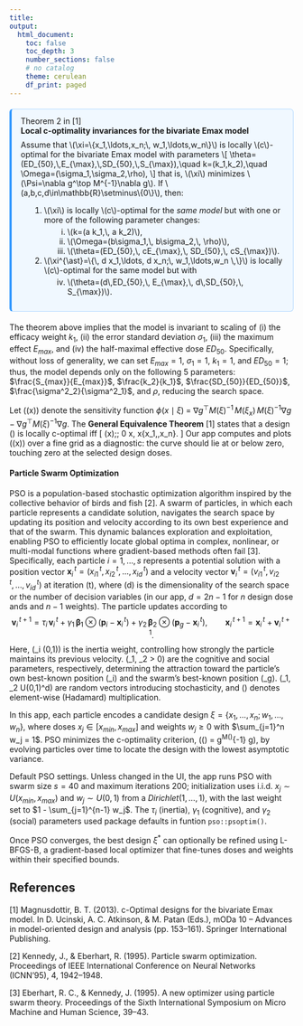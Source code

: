 ```yaml
---
title: 
output:
  html_document:
    toc: false
    toc_depth: 3
    number_sections: false
    # no catalog
    theme: cerulean
    df_print: paged
---
```





```{=html}

<style>
.theorem-box{
  border:1px solid #b3d9ff;        
  border-left:4px solid #3399ff;    
  border-radius:6px;
  padding:12px 16px;
  background:#f0f8ff;              
  margin:1.2rem 0;
}
.theorem-title{
  font-weight:700;
  margin:0 0 .5rem 0;
}
.theorem-body ol{ margin-left:1.1rem; }
.theorem-body ol[type="i"]{ margin-top:.25rem; }
</style>

<div class="theorem-box">
  <div class="theorem-body">Theorem 2 in [1]</div>  
  <div class="theorem-title">Local c-optimality invariances for the bivariate Emax model</div>
  <div class="theorem-body">
    Assume that \(\xi=\{x_1,\ldots,x_n;\, w_1,\ldots,w_n\}\) is locally \(c\)-optimal for the
    bivariate Emax model with parameters
    \[
    \theta=(ED_{50},\,E_{\max},\,SD_{50},\,S_{\max}),\quad
    k=(k_1,k_2),\quad
    \Omega=(\sigma_1,\sigma_2,\rho),
    \]
    that is, \(\xi\) minimizes \(\Psi=\nabla g^\top M^{-1}\nabla g\).
    If \(a,b,c,d\in\mathbb{R}\setminus\{0\}\), then:
    <ol>
      <li>\(\xi\) is locally \(c\)-optimal for the <em>same model</em> but with one or more of the following parameter changes:
        <ol type="i">
          <li>\(k=(a k_1,\, a k_2)\),</li>
          <li>\(\Omega=(b\sigma_1,\, b\sigma_2,\, \rho)\),</li>
          <li>\(\theta=(ED_{50},\, cE_{\max},\, SD_{50},\, cS_{\max})\).</li>
        </ol>
      </li>
      <li>\(\xi^{\ast}=\{\, d x_1,\ldots, d x_n;\, w_1,\ldots,w_n \,\}\) is locally \(c\)-optimal for the same model but with
        <ol type="i" start="4">
          <li>\(\theta=(d\,ED_{50},\, E_{\max},\, d\,SD_{50},\, S_{\max})\).</li>
        </ol>
      </li>
    </ol>
  </div>
</div>


```


The theorem above implies that the model is invariant to scaling of (i) the efficacy weight $k_1$, (ii) the error standard deviation $\sigma_1$, (iii) the maximum effect $E_{max}$, and (iv) the half-maximal effective dose $ED_{50}$. Specifically, without loss of generality, we can set $E_{max}=1$, $\sigma_1=1$, $k_1=1$, and $ED_{50}=1$; thus, the model depends only on the following 5 parameters: $\frac{S_{max}}{E_{max}}$, $\frac{k_2}{k_1}$, $\frac{SD_{50}}{ED_{50}}$, $\frac{\sigma^2_2}{\sigma^2_1}$, and $\rho$, reducing the search space.

Let \(\phi(x\mid \xi)\) denote the sensitivity function $\phi(x\mid\xi)\;=\;\nabla g^\top M(\xi)^{-1}\, M(\xi_x)\, M(\xi)^{-1}\nabla g \;-\; \nabla g^\top M(\xi)^{-1}\nabla g.$
The **General Equivalence Theorem** [1] states that a design \(\xi\) is locally c-optimal iff
\[
\phi(x\mid\xi)\;\le\; 0 \quad \text{for all } x\in\chi,
\quad\text{with equality at each support point } x\in\{x_1,\ldots,x_n\}.
\]
Our app computes and plots \(\phi(x\mid\xi)\) over a fine grid as a diagnostic: the curve should lie at or below zero, touching zero at the selected design doses.





#### Particle Swarm Optimization

PSO is a population-based stochastic optimization algorithm inspired by the collective behavior of birds and fish [2]. A swarm of particles, in which each particle represents a candidate solution, navigates the search space by updating its position and velocity according to its own best experience and that of the swarm. This dynamic balances exploration and exploitation, enabling PSO to efficiently locate global optima in complex, nonlinear, or multi-modal functions where gradient-based methods often fail [3]. Specifically, each particle $i = 1, \ldots, s$ represents a potential solution with a position vector $\boldsymbol{x}_i^{\,t} = (x_{i1}^{\,t}, x_{i2}^{\,t}, \ldots, x_{id}^{\,t})$ and a velocity vector $\boldsymbol{v}_i^{\,t} = (v_{i1}^{\,t}, v_{i2}^{\,t}, \ldots, v_{id}^{\,t})$ at iteration \(t\), where \(d\) is the dimensionality of the search space or the number of decision variables (in our app, $d = 2n - 1$ for $n$ design dose ands and $n-1$ weights). The particle updates according to
$$
\boldsymbol{v}_i^{\,t+1}
= \tau_i\,\boldsymbol{v}_i^{\,t}
+ \gamma_1\,\boldsymbol{\beta}_1 \otimes (\boldsymbol{p}_i - \boldsymbol{x}_i^{\,t})
+ \gamma_2\,\boldsymbol{\beta}_2 \otimes (\boldsymbol{p}_g - \boldsymbol{x}_i^{\,t}),
\qquad
\boldsymbol{x}_i^{\,t+1} = \boldsymbol{x}_i^{\,t} + \boldsymbol{v}_i^{\,t+1}.
$$
Here, \(\tau_i \in (0,1)\) is the inertia weight, controlling how strongly the particle maintains its previous velocity. \(\gamma_1, \gamma_2 > 0\) are the cognitive and social parameters, respectively, determining the attraction toward the particle’s own best-known position \(\boldsymbol{p}_i\) and the swarm’s best-known position \(\boldsymbol{p}_g\). \(\boldsymbol{\beta}_1, \boldsymbol{\beta}_2 \sim U(0,1)^d\) are random vectors introducing stochasticity, and \(\otimes\) denotes element-wise (Hadamard) multiplication.

In this app, each particle encodes a candidate design $\xi = \{ x_1, \ldots, x_n; w_1, \ldots, w_n \}$, where doses $x_j \in [x_{min}, x_{max}]$ and weights $w_j \geq 0$ with $\sum_{j=1}^n w_j = 1$. PSO minimizes the c-optimality criterion, \(\Psi(\xi) = \nabla g^\top M(\xi)^{-1} \nabla g\), by evolving particles over time to locate the design with the lowest asymptotic variance. 

Default PSO settings. Unless changed in the UI, the app runs PSO with swarm size $s = 40$ and maximum iterations 200; initialization uses i.i.d. $x_j \sim U(x_{min}, x_{max})$ and $w_j \sim U(0,1)$ from a $Dirichlet(1,\ldots,1)$, with the last weight set to $1 - \sum_{j=1}^{n-1} w_j$. The $\tau_i$ (inertia), $\gamma_1$ (cognitive), and $\gamma_2$ (social) parameters used package defaults in funtion `pso::psoptim()`.

Once PSO converges, the best design $\xi^{\ast}$ can optionally be refined using L-BFGS-B, a gradient-based local optimizer that fine-tunes doses and weights within their specified bounds.





## References

[1] Magnusdottir, B. T. (2013). c-Optimal designs for the bivariate Emax model. In D. Ucinski, A. C. Atkinson, & M. Patan (Eds.), mODa 10 – Advances in model-oriented design and analysis (pp. 153–161). Springer International Publishing.

[2] Kennedy, J., & Eberhart, R. (1995). Particle swarm optimization.
Proceedings of IEEE International Conference on Neural Networks (ICNN’95), 4, 1942–1948.

[3] Eberhart, R. C., & Kennedy, J. (1995). A new optimizer using particle swarm theory.
Proceedings of the Sixth International Symposium on Micro Machine and Human Science, 39–43.
